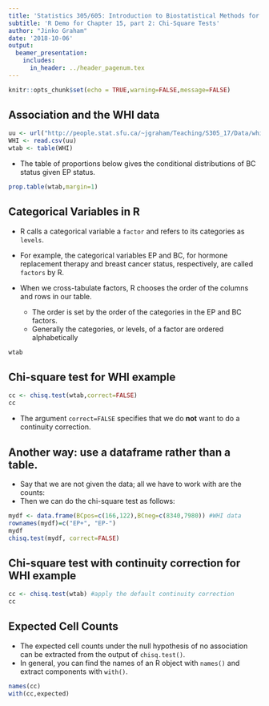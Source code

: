 ```yaml
---
title: 'Statistics 305/605: Introduction to Biostatistical Methods for Health Sciences'
subtitle: 'R Demo for Chapter 15, part 2: Chi-Square Tests'
author: "Jinko Graham"
date: '2018-10-06'
output: 
  beamer_presentation:
    includes:
      in_header: ../header_pagenum.tex
---
```


```r
knitr::opts_chunk$set(echo = TRUE,warning=FALSE,message=FALSE)
```

## Association and the WHI data

\scriptsize

```r
uu <- url("http://people.stat.sfu.ca/~jgraham/Teaching/S305_17/Data/whi.csv")
WHI <- read.csv(uu)
wtab <- table(WHI)
```

* The table of proportions below gives the conditional distributions of BC status given EP status.

\scriptsize

```r
prop.table(wtab,margin=1)
```

## Categorical Variables in R

* R calls a categorical variable a ```factor``` 
and refers to its categories as ```levels```.

* For example, the categorical variables EP and BC, for hormone replacement therapy and breast cancer status, respectively, are called ```factors``` by R.

* When we cross-tabulate factors,
R chooses the order of the columns and rows in our table.
    + The order is set by the order of the categories in the 
    EP and BC factors.
    + Generally the categories, or levels, of a factor
    are ordered alphabetically

\scriptsize

```r
wtab
```

\normalsize

  
## Chi-square test for WHI example

\scriptsize

```r
cc <- chisq.test(wtab,correct=FALSE)
cc
```

\normalsize

* The argument `correct=FALSE` specifies that we 
do **not** want to do a continuity correction.

## Another way: use a dataframe rather than a table. 

* Say that we are not given the data; all we have to work with are the counts:
\begin{center}
\scriptsize
\begin{tabular}{ll}
EP+, BC+ 166 & EP+, BC$-$ 8340 \\
EP$-$, BC+ 122 &  EP$-$, BC$-$ 7980
\end{tabular}
\end{center}
\normalsize

* Then we can do the chi-square test as follows:

\scriptsize

```r
mydf <- data.frame(BCpos=c(166,122),BCneg=c(8340,7980)) #WHI data
rownames(mydf)=c("EP+", "EP-") 
mydf
chisq.test(mydf, correct=FALSE)
```


## Chi-square test with continuity correction for WHI example

\scriptsize

```r
cc <- chisq.test(wtab) #apply the default continuity correction
cc
```


## Expected Cell Counts

* The expected cell counts under the null hypothesis
of no association can be extracted from 
the output of `chisq.test()`.
* In general, you can find the names of an R object 
with `names()` and extract components with `with()`.

\scriptsize


```r
names(cc)
with(cc,expected)
```
